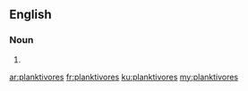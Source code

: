 ==English==

===Noun===
{{head|en|plural}}

# {{plural of|planktivore|lang=en}}

[[ar:planktivores]]
[[fr:planktivores]]
[[ku:planktivores]]
[[my:planktivores]]